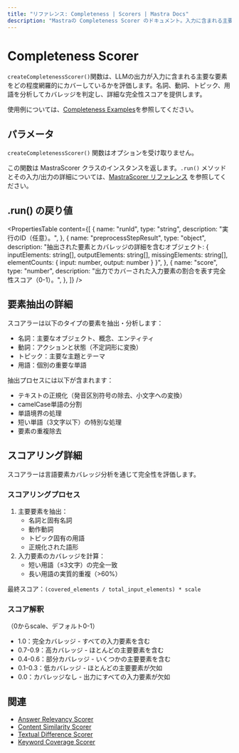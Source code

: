 ```yaml
---
title: "リファレンス: Completeness | Scorers | Mastra Docs"
description: "Mastraの Completeness Scorer のドキュメント。入力に含まれる主要な要素をLLM出力がどの程度網羅的にカバーしているかを評価します。"
---
```




# Completeness Scorer

`createCompletenessScorer()`関数は、LLMの出力が入力に含まれる主要な要素をどの程度網羅的にカバーしているかを評価します。名詞、動詞、トピック、用語を分析してカバレッジを判定し、詳細な完全性スコアを提供します。

使用例については、[Completeness Examples](/examples/scorers/completeness)を参照してください。



## パラメータ

`createCompletenessScorer()` 関数はオプションを受け取りません。

この関数は MastraScorer クラスのインスタンスを返します。`.run()` メソッドとその入力/出力の詳細については、[MastraScorer リファレンス](./mastra-scorer) を参照してください。



## .run() の戻り値

<PropertiesTable
  content={[
    {
      name: "runId",
      type: "string",
      description: "実行のID（任意）。",
    },
    {
      name: "preprocessStepResult",
      type: "object",
      description: "抽出された要素とカバレッジの詳細を含むオブジェクト: { inputElements: string[], outputElements: string[], missingElements: string[], elementCounts: { input: number, output: number } }",
    },
    {
      name: "score",
      type: "number",
      description: "出力でカバーされた入力要素の割合を表す完全性スコア（0-1）。",
    },
  ]}
/>



## 要素抽出の詳細

スコアラーは以下のタイプの要素を抽出・分析します：

- 名詞：主要なオブジェクト、概念、エンティティ
- 動詞：アクションと状態（不定詞形に変換）
- トピック：主要な主題とテーマ
- 用語：個別の重要な単語

抽出プロセスには以下が含まれます：

- テキストの正規化（発音区別符号の除去、小文字への変換）
- camelCase単語の分割
- 単語境界の処理
- 短い単語（3文字以下）の特別な処理
- 要素の重複除去



## スコアリング詳細

スコアラーは言語要素カバレッジ分析を通じて完全性を評価します。

### スコアリングプロセス

1. 主要要素を抽出：
   - 名詞と固有名詞
   - 動作動詞
   - トピック固有の用語
   - 正規化された語形
2. 入力要素のカバレッジを計算：
   - 短い用語（≤3文字）の完全一致
   - 長い用語の実質的重複（>60%）

最終スコア：`(covered_elements / total_input_elements) * scale`

### スコア解釈

（0からscale、デフォルト0-1）

- 1.0：完全カバレッジ - すべての入力要素を含む
- 0.7-0.9：高カバレッジ - ほとんどの主要要素を含む
- 0.4-0.6：部分カバレッジ - いくつかの主要要素を含む
- 0.1-0.3：低カバレッジ - ほとんどの主要要素が欠如
- 0.0：カバレッジなし - 出力にすべての入力要素が欠如



## 関連

- [Answer Relevancy Scorer](./answer-relevancy)
- [Content Similarity Scorer](./content-similarity)
- [Textual Difference Scorer](./textual-difference)
- [Keyword Coverage Scorer](./keyword-coverage)